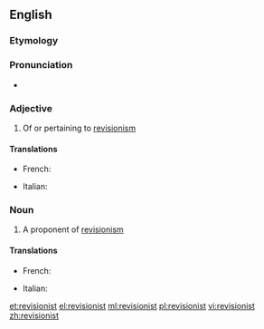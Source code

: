 ==English==

===Etymology===
{{suffix|revision|ist}}

===Pronunciation===
* {{IPA|/ɹɪˈvɪʒənɪst/}}

===Adjective===
{{en-adj}}

# Of or pertaining to [[revisionism]]

====Translations====
{{trans-top|of or pertaining to revisionism}}
* French: {{t+|fr|révisionniste|m|f}}
{{trans-mid}}
* Italian: {{t-|it|revisionista}}
{{trans-bottom}}

===Noun===
{{en-noun}}

# A proponent of [[revisionism]]

====Translations====
{{trans-top|a proponent of revisionism}}
* French: {{t+|fr|révisionniste|m|f}}
{{trans-mid}}
* Italian: {{t-|it|revisionista}}
{{trans-bottom}}

[[et:revisionist]]
[[el:revisionist]]
[[ml:revisionist]]
[[pl:revisionist]]
[[vi:revisionist]]
[[zh:revisionist]]